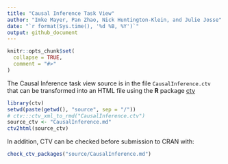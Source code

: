 ```yaml
---
title: "Causal Inference Task View"
author: "Imke Mayer, Pan Zhao, Nick Huntington-Klein, and Julie Josse"
date: "`r format(Sys.time(), '%d %B, %Y')`"
output: github_document
---
```


<!-- README.md is generated from README.Rmd. Please edit that file -->

```r
knitr::opts_chunk$set(
  collapse = TRUE,
  comment = "#>"
)
```

The Causal Inference task view source is in the file `CausalInference.ctv` that
can be transformed into an HTML file using the **R** package [ctv](https://CRAN.R-project.org/package=ctv)


```r
library(ctv)
setwd(paste(getwd(), "source", sep = "/"))
# ctv:::ctv_xml_to_rmd("CausalInference.ctv")
source_ctv <- "CausalInference.md"
ctv2html(source_ctv)
```

In addition, CTV can be checked before submission to CRAN with:
```r
check_ctv_packages("source/CausalInference.md")
```

